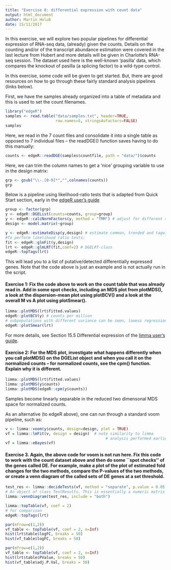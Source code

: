 ```yaml
---
title: "Exercise 8: differential expression with count data"
output: html_document
author: Martin Holub
date: 15/11/2017
---
```


In this exercise, we will explore two popular pipelines for differential expression of RNA-seq data, (already) given the counts.  Details on the counting and/or of the transcript abundance estimation were covered in the last lecture from Hubert and more details will be given in Charlotte's RNA-seq session.  The dataset used here is the well-known 'pasilla' data, which compares the knockout of pasilla (a splicing factor) to a wild-type control.

In this exercise, some code will be given to get started.  But, there are good resources on how to go through these fairly standard analysis pipelines (links below).

First, we have the samples already organized into a table of metadata and this is used to set the count filenames.

```r
library("edgeR")
samples <- read.table("data/samples.txt", header=TRUE,
                      row.names=5, stringsAsFactors=FALSE)
samples
```

Here, we read in the 7 count files and consolidate it into a single table as opposed to 7 individual files -- the readDGE() function saves having to do this manually:

```r
counts <- edgeR::readDGE(samples$countfile, path = "data/")$counts
```

Here, we can trim the column names to get a 'nice' grouping variable to use in the design matrix:

```r
grp <- gsub("\\-.[0-9]*","",colnames(counts))
grp
```


Below is a pipeline using likelihood-ratio tests that is adapted from Quick Start section, early in the [edgeR user's guide](http://bioconductor.org/packages/release/bioc/vignettes/edgeR/inst/doc/edgeRUsersGuide.pdf)


```r
group <- factor(grp)
y <- edgeR::DGEList(counts=counts, group=group) 
y <- edgeR::calcNormFactors(y, method = "TMM") # adjust for different sizes of libraries
design <- model.matrix(~group)

y <- edgeR::estimateDisp(y,design) # estimate common, trended and tagwise dispersion
#To perform likelihood ratio tests:
fit <- edgeR::glmFit(y,design)
lrt <- edgeR::glmLRT(fit,coef=2) # DGELRT-class
edgeR::topTags(lrt) 
```

This will lead you to a list of putative/detected differentially expressed genes.  Note that the code above is just an example and is not actually run in the script.

#### Exercise 1: Fix the code above to work on the count table that was already read in.  Add in some spot checks, including an MDS plot from plotMDS(), a look at the dispersion-mean plot using plotBCV() and a look at the overall M vs A plot using plotSmear().


``` r
limma::plotMDS(lrt$fitted.values)
edgeR::plotBCV(y) # counts per million
# subpopulations with different variance can be seen, lowess regression
edgeR::plotSmear(lrt)

```

For more details, see Section 15.5 Differential expression of the [limma user's guide](http://www.bioconductor.org/packages/devel/bioc/vignettes/limma/inst/doc/usersguide.pdf).

#### Exercise 2: For the MDS plot, investigate what happens differently when you call plotMDS() on the DGEList object and when you call it on the normalized counts -- for normalized counts, see the cpm() function.  Explain why it is different.

``` r
limma::plotMDS(lrt$fitted.values)
limma::plotMDS(y$counts)
limma::plotMDS(edgeR::cpm(y$counts))
```

Samples become linearly separable in the reduced two dimensonal MDS space for normalized counts.

As an alternative (to edgeR above), one can run through a standard voom pipeline, such as:

```r
v <- limma::voom(y$counts, design=design, plot = TRUE)
vf = limma::lmFit(v, design = design)  # note similarity to limma
                                            # analysis performed earlier
vf = limma::eBayes(vf)
```

#### Exercise 3. Again, the above code for voom is not run here.  Fix this code to work with the count dataset above and then do some ``spot checks'' of the genes called DE.  For example, make a plot of the plot of estimated fold changes for the two methods, compare the P-values of the two methods, or create a venn diagram of the called sets of DE genes at a set threshold.

``` r
test_res <- limma::decideTests(vf, method = "separate", p.value = 0.05, lfc = 0)
# An object of class TestResults. This is essentially a numeric matrix with elements -1, 0 or 1 depending on whether each t-statistic is classified as significantly negative, not significant or significantly positive.
limma::vennDiagram(test_res, include = "both")
```

``` r
limma::topTable(vf, coef = 2)
# for comparison
edgeR::topTags(lrt) 
```


```r
par(mfrow=c(1,2))
vf_table <- topTable(vf, coef = 2, n=Inf)
hist(lrt$table$logFC, breaks = 50)
hist(vf_table$logFC, breaks = 50)
```

```r
par(mfrow=c(1,2))
vf_table <- topTable(vf, coef = 2, n=Inf)
hist(lrt$table$PValue, breaks = 50)
hist(vf_table$adj.P.Val, breaks = 50)
```